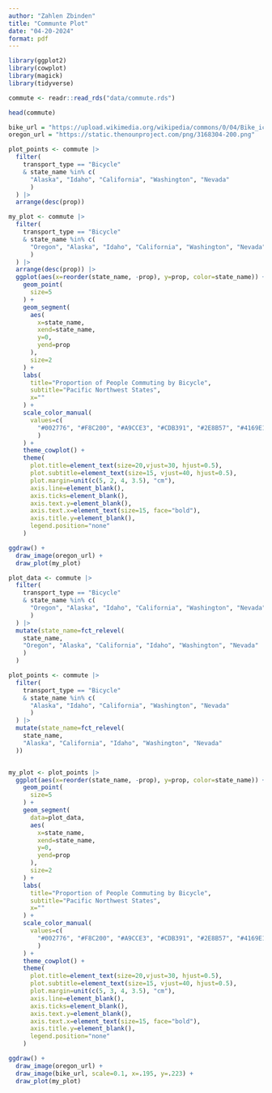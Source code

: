 ```yaml
---
author: "Zahlen Zbinden"
title: "Communte Plot"
date: "04-20-2024"
format: pdf
---
```



```r
library(ggplot2)
library(cowplot)
library(magick)
library(tidyverse)
```


```r
commute <- readr::read_rds("data/commute.rds")
```


```r
head(commute)
```

```r
bike_url = "https://upload.wikimedia.org/wikipedia/commons/0/04/Bike_icon.png"
oregon_url = "https://static.thenounproject.com/png/3168304-200.png"
```

```r
plot_points <- commute |>
  filter(
    transport_type == "Bicycle" 
    & state_name %in% c(
      "Alaska", "Idaho", "California", "Washington", "Nevada"
      )
  ) |>
  arrange(desc(prop))
```


```r
my_plot <- commute |>
  filter(
    transport_type == "Bicycle" 
    & state_name %in% c(
      "Oregon", "Alaska", "Idaho", "California", "Washington", "Nevada"
      )
  ) |>
  arrange(desc(prop)) |>
  ggplot(aes(x=reorder(state_name, -prop), y=prop, color=state_name)) +
    geom_point(
      size=5
    ) +
    geom_segment(
      aes(
        x=state_name,
        xend=state_name,
        y=0,
        yend=prop
      ),
      size=2
    ) +
    labs(
      title="Proportion of People Commuting by Bicycle",
      subtitle="Pacific Northwest States",
      x=""
    ) +
    scale_color_manual(
      values=c(
        "#002776", "#F8C200", "#A9CCE3", "#CDB391", "#2E8B57", "#4169E1"
        )
    ) +
    theme_cowplot() +
    theme(
      plot.title=element_text(size=20,vjust=30, hjust=0.5),
      plot.subtitle=element_text(size=15, vjust=40, hjust=0.5),
      plot.margin=unit(c(5, 2, 4, 3.5), "cm"),
      axis.line=element_blank(),
      axis.ticks=element_blank(),
      axis.text.y=element_blank(),
      axis.text.x=element_text(size=15, face="bold"),
      axis.title.y=element_blank(),
      legend.position="none"
    )

ggdraw() +
  draw_image(oregon_url) +
  draw_plot(my_plot)
```

```r
plot_data <- commute |>
  filter(
    transport_type == "Bicycle" 
    & state_name %in% c(
      "Oregon", "Alaska", "Idaho", "California", "Washington", "Nevada"
      )
  ) |>
  mutate(state_name=fct_relevel(
    state_name, 
    "Oregon", "Alaska", "California", "Idaho", "Washington", "Nevada"
    )
  )

plot_points <- commute |>
  filter(
    transport_type == "Bicycle" 
    & state_name %in% c(
      "Alaska", "Idaho", "California", "Washington", "Nevada"
      )
  ) |>
  mutate(state_name=fct_relevel(
    state_name,
    "Alaska", "California", "Idaho", "Washington", "Nevada"
  ))


my_plot <- plot_points |>
  ggplot(aes(x=reorder(state_name, -prop), y=prop, color=state_name)) +
    geom_point(
      size=5
    ) +
    geom_segment(
      data=plot_data,
      aes(
        x=state_name,
        xend=state_name,
        y=0,
        yend=prop
      ),
      size=2
    ) +
    labs(
      title="Proportion of People Commuting by Bicycle",
      subtitle="Pacific Northwest States",
      x=""
    ) +
    scale_color_manual(
      values=c(
        "#002776", "#F8C200", "#A9CCE3", "#CDB391", "#2E8B57", "#4169E1"
        )
    ) +
    theme_cowplot() +
    theme(
      plot.title=element_text(size=20,vjust=30, hjust=0.5),
      plot.subtitle=element_text(size=15, vjust=40, hjust=0.5),
      plot.margin=unit(c(5, 3, 4, 3.5), "cm"),
      axis.line=element_blank(),
      axis.ticks=element_blank(),
      axis.text.y=element_blank(),
      axis.text.x=element_text(size=15, face="bold"),
      axis.title.y=element_blank(),
      legend.position="none"
    )

ggdraw() +
  draw_image(oregon_url) +
  draw_image(bike_url, scale=0.1, x=.195, y=.223) +
  draw_plot(my_plot)
```